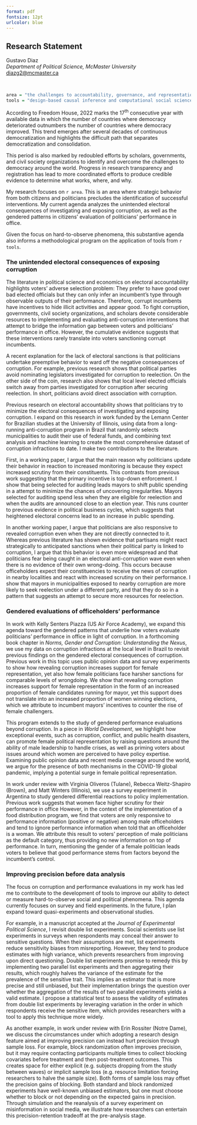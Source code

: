 ```yaml
---
format: pdf
fontsize: 12pt
urlcolor: blue
---
```

## Research Statement

Gustavo Diaz  
*Department of Political Science, McMaster University*  
<diazg2@mcmaster.ca>  
\hrule

&nbsp;


```r
area = "the challenges to accountability, governance, and representation in the Global South"
tools = "design-based causal inference and computational social science to navigate research design trade-offs before data collection in experiments and quasi-experiments"
```

<!-- I have no idea how to make this 3 pages -->

<!-- One short paragraph or sentence to situate my work. Use the beginning of the ddem syllabus-->
According to Freedom House, 2022 marks the 17^th^ consecutive year with available data in which the number of countries where democracy deteriorated outnumbers the number of countries where democracy improved. This trend emerges after several decades of continuous democratization and highlights the difficult path that separates democratization and consolidation.

This period is also marked by redoubled efforts by scholars, governments, and civil society organizations to identify and overcome the challenges to democracy around the world. Progress in research transparency and registration has lead to more coordinated efforts to produce credible evidence to determine what works, where, and why.

My research focuses on `r area`. This is an area where strategic behavior from both citizens and politicians precludes the identification of successful interventions. My current agenda analyzes the unintended electoral consequences of investigating and exposing corruption, as well as the gendered patterns in citizens' evaluation of politicians' performance in office.

Given the focus on hard-to-observe phenomena, this substantive agenda also informs a methodological program on the application of tools from `r tools`.

### The unintended electoral consequences of exposing corruption

The literature in political science and economics on electoral accountability highlights voters' adverse selection problem: They prefer to have good over bad elected officials but they can only infer an incumbent's type through observable outputs of their performance. Therefore, corrupt incumbents have incentives to hide illicit activities and appear good. To fight corruption, governments, civil society organizations, and scholars devote considerable resources to implementing and evaluating anti-corruption interventions that attempt to bridge the information gap between voters and politicians' performance in office. However, the cumulative evidence suggests that these interventions rarely translate into voters sanctioning corrupt incumbents.

A recent explanation for the lack of electoral sanctions is that politicians undertake preemptive behavior to ward off the negative consequences of corruption. For example, previous research shows that political parties avoid nominating legislators investigated for corruption to reelection. On the other side of the coin, research also shows that local level elected officials switch away from parties investigated for corruption after securing reelection. In short, politicians avoid direct association with corruption.

Previous research on electoral accountability shows that politicians try to minimize the electoral consequences of investigating and exposing corruption. I expand on this research in work funded by the Lemann Center for Brazilian studies at the University of Illinois, using data from a long-running anti-corruption program in Brazil that randomly selects municipalities to audit their use of federal funds, and combining text analysis and machine learning to create the most comprehensive dataset of corruption infractions to date. I make two contributions to the literature.

First, in a working paper, I argue that the main reason why politicians update their behavior in reaction to increased monitoring is because they expect increased scrutiny from their constituents. This contrasts from previous work suggesting that the primary incentive is top-down enforcement. I show that being selected for auditing leads mayors to shift public spending in a attempt to minimize the chances of uncovering irregularities. Mayors selected for auditing spend less when they are eligible for reelection and when the audits are announced close to an election year. This runs counter to previous evidence in political business cycles, which suggests that heightened electoral concerns lead to an increase in public spending.

In another working paper, I argue that politicians are also responsive to revealed corruption even when they are not directly connected to it. Whereas previous literature has shown evidence that partisans might react strategically to anticipated sanctions when their political party is linked to corruption, I argue that this behavior is even more widespread and that politicians fear being caught in an electoral anti-corruption wave even when there is no evidence of their own wrong-doing. This occurs because officeholders expect their constituencies to receive the news of corruption in nearby localities and react with increased scrutiny on their performance. I show that mayors in municipalities exposed to nearby corruption are more likely to seek reelection under a different party, and that they do so in a pattern that suggests an attempt to secure more resources for reelection.

### Gendered evaluations of officeholders' performance

In work with Kelly Senters Piazza (US Air Force Academy), we expand this agenda toward the gendered patterns that underlie how voters evaluate politicians' performance in office in light of corruption. In a forthcoming book chapter in *Norms, Gender and Corruption: Understanding the Nexus*, we use my data on corruption infractions at the local level in Brazil to revisit previous findings on the gendered electoral consequences of corruption. Previous work in this topic uses public opinion data and survey experiments to show how revealing corruption increases support for female representation, yet also how female politicians face harsher sanctions for comparable levels of wrongdoing. We show that revealing corruption increases support for female representation in the form of an increased proportion of female candidates running for mayor, yet this support does not translate into an increased proportion of women winning elections, which we attribute to incumbent mayors' incentives to counter the rise of female challengers. 

This program extends to the study of gendered performance evaluations beyond corruption. In a piece in *World Development*, we highlight how exceptional events, such as corruption, conflict, and public health disasters, can promote female political representation by raising questions around the ability of male leadership to handle crises, as well as priming voters about issues around which women are perceived to have policy expertise. Examining public opinion data and recent media coverage around the world, we argue for the presence of both mechanisms in the COVID-19 global pandemic, implying a potential surge in female political representation.

In work under review with Virginia Oliveros (Tulane), Rebecca Weitz-Shapiro (Brown), and Matt Winters (Illinois), we use a survey experiment in Argentina to study gendered differential reactions to policy implementation. Previous work suggests that women face higher scrutiny for their performance in office However, in the context of the implementation of a food distribution program, we find that voters are only responsive to performance information (positive or negative) among male officeholders and tend to ignore performance information when told that an officeholder is a woman. We attribute this result to voters' perception of male politicians as the default category, thus providing no new information on top of performance. In turn, mentioning the gender of a female politician leads voters to believe that good performance stems from factors beyond the incumbent's control.

### Improving precision before data analysis

The focus on corruption and performance evaluations in my work has led me to contribute to the development of tools to improve our ability to detect or measure hard-to-observe social and political phenomena. This agenda currently focuses on survey and field experiments. In the future, I plan expand toward quasi-experiments and observational studies.

For example, in a manuscript accepted at the *Journal of Experimental Political Science*, I revisit double list experiments. Social scientists use list experiments in surveys when respondents may conceal their answer to sensitive questions. When their assumptions are met, list experiments reduce sensitivity biases from misreporting. However, they tend to produce estimates with high variance, which prevents researchers from improving upon direct questioning. Double list experiments promise to remedy this by implementing two parallel list experiments and then aggregating their results, which roughly halves the variance of the estimate for the prevalence of the sensitive trait. This implies an estimator that is more precise and still unbiased, but their implementation brings the question over whether the aggregation of the results of two parallel experiments yields a valid estimate. I propose a statistical test to assess the validity of estimates from double list experiments by leveraging variation in the order in which respondents receive the sensitive item, which provides researchers with a tool to apply this technique more widely.

As another example, in work under review with Erin Rossiter (Notre Dame), we discuss the circumstances under which adopting a research design feature aimed at improving precision can instead hurt precision through sample loss. For example, block randomization often improves precision, but it may require contacting participants multiple times to collect blocking covariates before treatment and then post-treatment outcomes. This creates space for either explicit (e.g. subjects dropping from the study between waves) or implicit sample loss (e.g. resource limitation forcing researchers to halve the sample size). Both forms of sample loss may offset the precision gains of blocking. Both standard and block randomized experiments have well-known unbiased estimators, but one must choose whether to block or not depending on the expected gains in precision. Through simulation and the reanalysis of a survey experiment on misinformation in social media, we illustrate how researchers can entertain this precision-retention tradeoff at the pre-analysis stage.

<!-- include crime-uruguay as an example of future work if application explicitly requires it -->